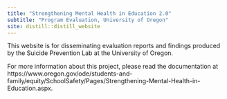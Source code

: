 ```yaml
---
title: "Strengthening Mental Health in Education 2.0"
subtitle: "Program Evaluation, University of Oregon"
site: distill::distill_website
---
```


This website is for disseminating evaluation reports and findings produced by the Suicide Prevention Lab at the University of Oregon.

For more information about this project, please read the documentation at 
https://www.oregon.gov/ode/students-and-family/equity/SchoolSafety/Pages/Strengthening-Mental-Health-in-Education.aspx.